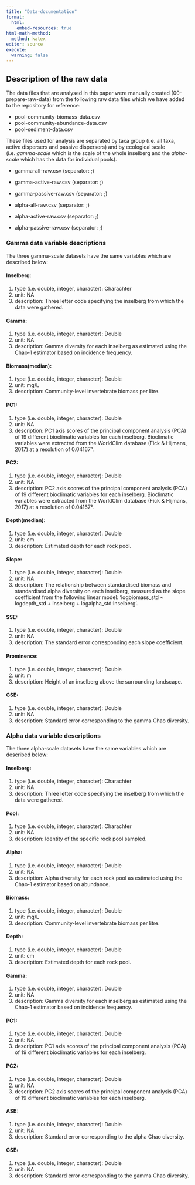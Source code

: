 ```yaml
---
title: "Data-documentation"
format: 
  html:
    embed-resources: true
html-math-method: 
  method: katex
editor: source
execute:
  warning: false
---
```


## Description of the raw data

The data files that are analysed in this paper were manually created (00-prepare-raw-data) from the following raw data files which we have added to the repository for reference:

+ pool-community-biomass-data.csv
+ pool-community-abundance-data.csv
+ pool-sediment-data.csv

These files used for analysis are separated by taxa group (i.e. all taxa, active dispersers and passive dispersers) and by ecological scale (i.e. *gamma-scale* which is the scale of the whole inselberg and the *alpha-scale* which has the data for individual pools).

+ gamma-all-raw.csv (separator: ;)
+ gamma-active-raw.csv (separator: ;)
+ gamma-passive-raw.csv (separator: ;)

+ alpha-all-raw.csv (separator: ;)
+ alpha-active-raw.csv (separator: ;)
+ alpha-passive-raw.csv (separator: ;)

### Gamma data variable descriptions

The three gamma-scale datasets have the same variables which are described below:

#### Inselberg:

1. type (i.e. double, integer, character): Charachter
2. unit: NA
3. description: Three letter code specifying the inselberg from which the data were gathered. 

#### Gamma:

1. type (i.e. double, integer, character): Double
2. unit: NA
3. description: Gamma diversity for each inselberg as estimated using the Chao-1 estimator based on incidence frequency.

#### Biomass(median):

1. type (i.e. double, integer, character): Double
2. unit: mg/L
3. description: Community-level invertebrate biomass per litre.

#### PC1:

1. type (i.e. double, integer, character): Double 
2. unit: NA
3. description: PC1 axis scores of the principal component analysis (PCA) of 19 different bioclimatic variables for each inselberg. Bioclimatic variables were extracted from the WorldClim database (Fick & Hijmans, 2017) at a resolution of 0.04167°. 

#### PC2:

1. type (i.e. double, integer, character): Double
2. unit: NA
3. description: PC2 axis scores of the principal component analysis (PCA) of 19 different bioclimatic variables for each inselberg. Bioclimatic variables were extracted from the WorldClim database (Fick & Hijmans, 2017) at a resolution of 0.04167°. 

#### Depth(median):

1. type (i.e. double, integer, character): Double
2. unit: cm
3. description: Estimated depth for each rock pool. 

#### Slope:

1. type (i.e. double, integer, character): Double
2. unit: NA
3. description: The relationship between standardised biomass and standardised alpha diversity on each inselberg, measured as the slope coefficient from the following linear model: ‘logbiomass_std ~ logdepth_std + Inselberg + logalpha_std:Inselberg’. 

#### SSE:

1. type (i.e. double, integer, character): Double
2. unit: NA
3. description: The standard error corresponding each slope coefficient. 

#### Prominence:

1. type (i.e. double, integer, character): Double
2. unit: m
3. description: Height of an inselberg above the surrounding landscape. 

#### GSE:

1. type (i.e. double, integer, character): Double
2. unit: NA
3. description: Standard error corresponding to the gamma Chao diversity. 


### Alpha data variable descriptions

The three alpha-scale datasets have the same variables which are described below:

#### Inselberg:

1. type (i.e. double, integer, character): Charachter
2. unit: NA
3. description: Three letter code specifying the inselberg from which the data were gathered. 

#### Pool:

1. type (i.e. double, integer, character): Charachter
2. unit: NA
3. description: Identity of the specific rock pool sampled. 

#### Alpha:

1. type (i.e. double, integer, character): Double
2. unit: NA
3. description: Alpha diversity for each rock pool as estimated using the Chao-1 estimator based on abundance.

#### Biomass:

1. type (i.e. double, integer, character): Double
2. unit: mg/L
3. description: Community-level invertebrate biomass per litre.

#### Depth:

1. type (i.e. double, integer, character): Double
2. unit: cm
3. description: Estimated depth for each rock pool.

#### Gamma:

1. type (i.e. double, integer, character): Double
2. unit: NA
3. description: Gamma diversity for each inselberg as estimated using the Chao-1 estimator based on incidence frequency. 

#### PC1:

1. type (i.e. double, integer, character): Double 
2. unit: NA
3. description: PC1 axis scores of the principal component analysis (PCA) of 19 different bioclimatic variables for each inselberg. 

#### PC2:

1. type (i.e. double, integer, character): Double
2. unit: NA
3. description: PC2 axis scores of the principal component analysis (PCA) of 19 different bioclimatic variables for each inselberg.

#### ASE:

1. type (i.e. double, integer, character): Double
2. unit: NA
3. description: Standard error corresponding to the alpha Chao diversity. 

#### GSE:

1. type (i.e. double, integer, character): Double
2. unit: NA
3. description: Standard error corresponding to the gamma Chao diversity.  






